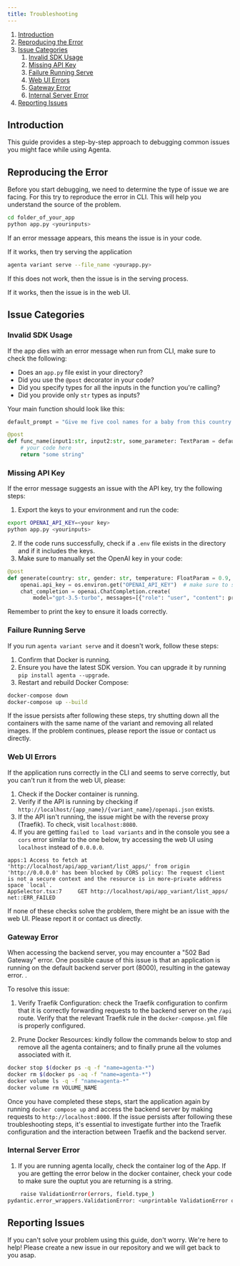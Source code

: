 ```yaml
---
title: Troubleshooting
---
```


1. [Introduction](#introduction)
2. [Reproducing the Error](#reproducing-the-error)
3. [Issue Categories](#issue-categories)
    1. [Invalid SDK Usage](#invalid-sdk-usage)
    2. [Missing API Key](#missing-api-key)
    3. [Failure Running Serve](#failure-running-serve)
    4. [Web UI Errors](#web-ui-errors)
    5. [Gateway Error](#gateway-error)
    6. [Internal Server Error](#internal-server-error)
4. [Reporting Issues](#Reporting-Issues)

## Introduction

This guide provides a step-by-step approach to debugging common issues you might face while using Agenta.

## Reproducing the Error

Before you start debugging, we need to determine the type of issue we are facing. For this try to reproduce the error in CLI. This will help you understand the source of the problem.

```bash
cd folder_of_your_app
python app.py <yourinputs>
```

If an error message appears, this means the issue is in your code.

If it works, then try serving the application

```bash
agenta variant serve --file_name <yourapp.py>
```

If this does not work, then the issue is in the serving process.

If it works, then the issue is in the web UI.

## Issue Categories

### Invalid SDK Usage

If the app dies with an error message when run from CLI, make sure to check the following:

- Does an `app.py` file exist in your directory?
- Did you use the `@post` decorator in your code?
- Did you specify types for all the inputs in the function you're calling?
- Did you provide only `str` types as inputs?

Your main function should look like this:

```python
default_prompt = "Give me five cool names for a baby from this country {{country}} with this gender {{gender}}!!!!"

@post
def func_name(input1:str, input2:str, some_parameter: TextParam = default_prompt) -> str:
    # your code here
    return "some string"
```

### Missing API Key

If the error message suggests an issue with the API key, try the following steps:

1. Export the keys to your environment and run the code:

```bash 
export OPENAI_API_KEY=<your key>
python app.py <yourinputs>
```

2. If the code runs successfully, check if a `.env` file exists in the directory and if it includes the keys.
3. Make sure to manually set the OpenAI key in your code:

```python
@post
def generate(country: str, gender: str, temperature: FloatParam = 0.9, prompt_template: TextParam = default_prompt) -> str:
    openai.api_key = os.environ.get("OPENAI_API_KEY")  # make sure to set this manually!
    chat_completion = openai.ChatCompletion.create(
        model="gpt-3.5-turbo", messages=[{"role": "user", "content": prompt}])
```

Remember to print the key to ensure it loads correctly.

### Failure Running Serve

If you run `agenta variant serve` and it doesn't work, follow these steps:

1. Confirm that Docker is running.
2. Ensure you have the latest SDK version. You can upgrade it by running `pip install agenta --upgrade`.
3. Restart and rebuild Docker Compose:

```bash
docker-compose down
docker-compose up --build
```

If the issue persists after following these steps, try shutting down all the containers with the same name of the variant and removing all related images. If the problem continues, please report the issue or contact us directly.

### Web UI Errors

If the application runs correctly in the CLI and seems to serve correctly, but you can't run it from the web UI, please:

1. Check if the Docker container is running.
2. Verify if the API is running by checking if `http://localhost/{app_name}/{variant_name}/openapi.json` exists.
3. If the API isn't running, the issue might be with the reverse proxy (Traefik). To check, visit `localhost:8080`.
4. If you are getting `failed to load variants` and in the console you see a `cors` error similar to the one below, try accessing the web UI using `localhost` instead of `0.0.0.0`.
```
apps:1 Access to fetch at 'http://localhost/api/app_variant/list_apps/' from origin 'http://0.0.0.0' has been blocked by CORS policy: The request client is not a secure context and the resource is in more-private address space `local`.
AppSelector.tsx:7     GET http://localhost/api/app_variant/list_apps/ net::ERR_FAILED
```

If none of these checks solve the problem, there might be an issue with the web UI. Please report it or contact us directly.

### Gateway Error

When accessing the backend server, you may encounter a "502 Bad Gateway" error. 
One possible cause of this issue is that an application is running on the default backend server port (8000), resulting in the gateway error. .

To resolve this issue:

1. Verify Traefik Configuration: check the Traefik configuration to confirm that it is correctly forwarding requests to the backend server on the `/api` route. 
Verify that the relevant Traefik rule in the `docker-compose.yml` file is properly configured.

2. Prune Docker Resources: kindly follow the commands below to stop and remove all the agenta containers; and to finally prune all the volumes associated with it. 

```bash
docker stop $(docker ps -q -f "name=agenta-*")
docker rm $(docker ps -aq -f "name=agenta-*")
docker volume ls -q -f "name=agenta-*"
docker volume rm VOLUME_NAME
```

Once you have completed these steps, start the application again by running `docker compose up` and access the backend server by making requests to `http://localhost:8000`. 
If the issue persists after following these troubleshooting steps, it's essential to investigate further into the Traefik configuration and the interaction between Traefik and the backend server.

### Internal Server Error

1. If you are running agenta locally, check the container log of the App. 
If you are getting the error below in the docker container, check your code to make sure the ouptut you are returning is a string. 
```bash
    raise ValidationError(errors, field.type_)
pydantic.error_wrappers.ValidationError: <unprintable ValidationError object>
```

## Reporting Issues

If you can't solve your problem using this guide, don't worry. We're here to help! Please create a new issue in our repository and we will get back to you asap.
